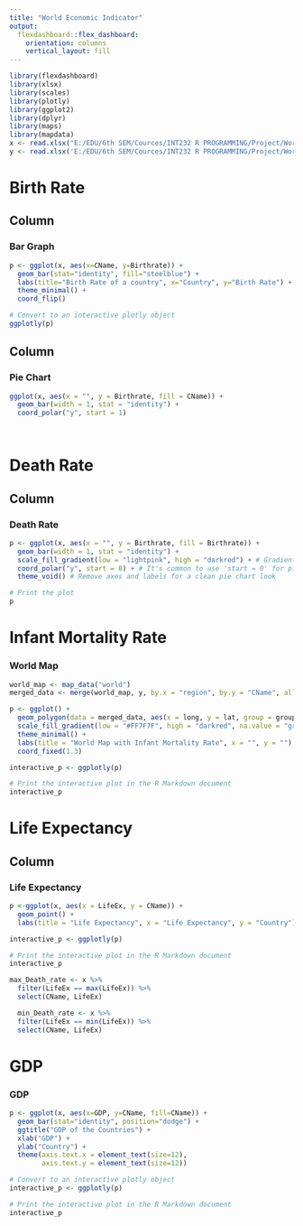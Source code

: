 ---
title: "World Economic Indicator"
output: 
  flexdashboard::flex_dashboard:
    orientation: columns
    vertical_layout: fill
---

```{r setup, include=FALSE}
library(flexdashboard)
library(xlsx)
library(scales)
library(plotly)
library(ggplot2)
library(dplyr)
library(maps)
library(mapdata)
x <- read.xlsx("E:/EDU/6th SEM/Cources/INT232 R PROGRAMMING/Project/WorldEconomic.xlsx",sheetName = 'Sheet1')
y <- read.xlsx('E:/EDU/6th SEM/Cources/INT232 R PROGRAMMING/Project/WorldEconomic.xlsx',sheetName = 'Sheet1')
```

Birth Rate
========================================================================

Column {data-width=750}
-----------------------------------------------------------------------

### Bar Graph

```{r}

p <- ggplot(x, aes(x=CName, y=Birthrate)) +
  geom_bar(stat="identity", fill="steelblue") +
  labs(title="Birth Rate of a country", x="Country", y="Birth Rate") +
  theme_minimal() +
  coord_flip()

# Convert to an interactive plotly object
ggplotly(p)

```

Column {data-width=350}
-----------------------------------------------------------------------

### Pie Chart

```{r}

ggplot(x, aes(x = "", y = Birthrate, fill = CName)) +
  geom_bar(width = 1, stat = "identity") +
  coord_polar("y", start = 1)

  

```




Death Rate
========================================================================

Column {data-width=750}
-----------------------------------------------------------------------

### Death Rate

```{r}
p <- ggplot(x, aes(x = "", y = Birthrate, fill = Birthrate)) +
  geom_bar(width = 1, stat = "identity") +
  scale_fill_gradient(low = "lightpink", high = "darkred") + # Gradient from light to dark red
  coord_polar("y", start = 0) + # It's common to use 'start = 0' for pie charts
  theme_void() # Remove axes and labels for a clean pie chart look

# Print the plot
p
```






Infant Mortality Rate
========================================================================
### World Map

```{r world-map-plot, fig.width=10, fig.height=8}
world_map <- map_data("world")
merged_data <- merge(world_map, y, by.x = "region", by.y = "CName", all.x = TRUE)

p <- ggplot() +
  geom_polygon(data = merged_data, aes(x = long, y = lat, group = group, fill = IMRate)) +
  scale_fill_gradient(low = "#FF7F7F", high = "darkred", na.value = "grey50", name = "Infant Mortality\nRate (per 1000)") +
  theme_minimal() +
  labs(title = "World Map with Infant Mortality Rate", x = "", y = "") +
  coord_fixed(1.3)

interactive_p <- ggplotly(p)

# Print the interactive plot in the R Markdown document
interactive_p

```


Life Expectancy
========================================================================

Column {data-width=750}
-----------------------------------------------------------------------
### Life Expectancy  

```{r}
p <-ggplot(x, aes(x = LifeEx, y = CName)) +
  geom_point() +
  labs(title = "Life Expectancy", x = "Life Expectancy", y = "Country")

interactive_p <- ggplotly(p)

# Print the interactive plot in the R Markdown document
interactive_p

```
```{r}

max_Death_rate <- x %>% 
  filter(LifeEx == max(LifeEx)) %>% 
  select(CName, LifeEx)

  min_Death_rate <- x %>% 
  filter(LifeEx == min(LifeEx)) %>% 
  select(CName, LifeEx)
```



GDP
========================================================================

### GDP
```{r}
p <- ggplot(x, aes(x=GDP, y=CName, fill=CName)) +
  geom_bar(stat="identity", position="dodge") +
  ggtitle("GDP of the Countries") +
  xlab("GDP") +
  ylab("Country") +
  theme(axis.text.x = element_text(size=12),
        axis.text.y = element_text(size=12))

# Convert to an interactive plotly object
interactive_p <- ggplotly(p)

# Print the interactive plot in the R Markdown document
interactive_p

```


